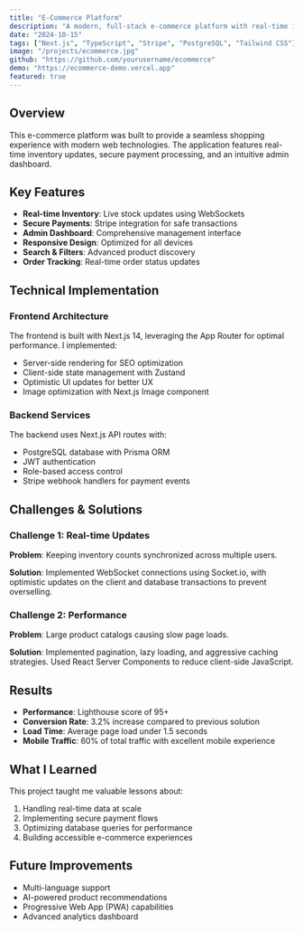 ```yaml
---
title: "E-Commerce Platform"
description: "A modern, full-stack e-commerce platform with real-time inventory management and payment processing"
date: "2024-10-15"
tags: ["Next.js", "TypeScript", "Stripe", "PostgreSQL", "Tailwind CSS"]
image: "/projects/ecommerce.jpg"
github: "https://github.com/yourusername/ecommerce"
demo: "https://ecommerce-demo.vercel.app"
featured: true
---
```


## Overview

This e-commerce platform was built to provide a seamless shopping experience with modern web technologies. The application features real-time inventory updates, secure payment processing, and an intuitive admin dashboard.

## Key Features

- **Real-time Inventory**: Live stock updates using WebSockets
- **Secure Payments**: Stripe integration for safe transactions
- **Admin Dashboard**: Comprehensive management interface
- **Responsive Design**: Optimized for all devices
- **Search & Filters**: Advanced product discovery
- **Order Tracking**: Real-time order status updates

## Technical Implementation

### Frontend Architecture

The frontend is built with Next.js 14, leveraging the App Router for optimal performance. I implemented:

- Server-side rendering for SEO optimization
- Client-side state management with Zustand
- Optimistic UI updates for better UX
- Image optimization with Next.js Image component

### Backend Services

The backend uses Next.js API routes with:

- PostgreSQL database with Prisma ORM
- JWT authentication
- Role-based access control
- Stripe webhook handlers for payment events

## Challenges & Solutions

### Challenge 1: Real-time Updates

**Problem**: Keeping inventory counts synchronized across multiple users.

**Solution**: Implemented WebSocket connections using Socket.io, with optimistic updates on the client and database transactions to prevent overselling.

### Challenge 2: Performance

**Problem**: Large product catalogs causing slow page loads.

**Solution**: Implemented pagination, lazy loading, and aggressive caching strategies. Used React Server Components to reduce client-side JavaScript.

## Results

- **Performance**: Lighthouse score of 95+
- **Conversion Rate**: 3.2% increase compared to previous solution
- **Load Time**: Average page load under 1.5 seconds
- **Mobile Traffic**: 60% of total traffic with excellent mobile experience

## What I Learned

This project taught me valuable lessons about:

1. Handling real-time data at scale
2. Implementing secure payment flows
3. Optimizing database queries for performance
4. Building accessible e-commerce experiences

## Future Improvements

- Multi-language support
- AI-powered product recommendations
- Progressive Web App (PWA) capabilities
- Advanced analytics dashboard